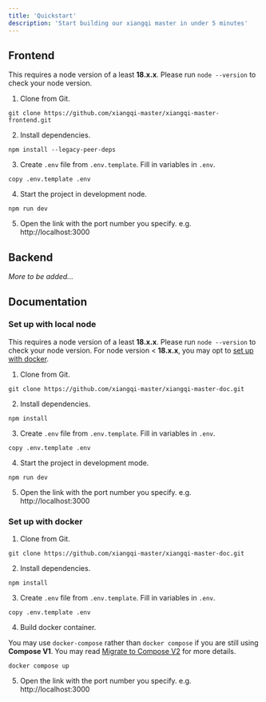 ```yaml
---
title: 'Quickstart'
description: 'Start building our xiangqi master in under 5 minutes'
---
```


## Frontend
<Warning>This requires a node version of a least **18.x.x**. Please run `node --version` to check your node version.</Warning>
1. Clone from Git.
```shell
git clone https://github.com/xiangqi-master/xiangqi-master-frontend.git 
```

2. Install dependencies.
```shell
npm install --legacy-peer-deps
```

3. Create `.env` file from `.env.template`. Fill in variables in `.env`.
```shell
copy .env.template .env
```

4. Start the project in development node.
```shell
npm run dev 
```

5. Open the link with the port number you specify. e.g. http://localhost:3000


## Backend
*More to be added...*

## Documentation

### Set up with local node
<Warning>This requires a node version of a least **18.x.x**. Please run `node --version` to check your node version. For node version < **18.x.x**, you may opt to [set up with docker](#set-up-with-docker).</Warning>

1. Clone from Git.
```shell
git clone https://github.com/xiangqi-master/xiangqi-master-doc.git
```

2. Install dependencies.
```shell
npm install 
```

3. Create `.env` file from `.env.template`. Fill in variables in `.env`.
```shell
copy .env.template .env
```

4. Start the project in development mode.
```shell
npm run dev
```

5. Open the link with the port number you specify. e.g. http://localhost:3000


### Set up with docker
1. Clone from Git.
```shell
git clone https://github.com/xiangqi-master/xiangqi-master-doc.git
```

2. Install dependencies.
```shell
npm install 
```

3. Create `.env` file from `.env.template`. Fill in variables in `.env`.
```shell
copy .env.template .env
```

4. Build docker container.

<Warning>You may use `docker-compose` rather than `docker compose` if you are still using **Compose V1**. You may read [Migrate to Compose V2](https://docs.docker.com/compose/releases/migrate/) for more details.</Warning>
```shell
docker compose up
```

5. Open the link with the port number you specify. e.g. http://localhost:3000
